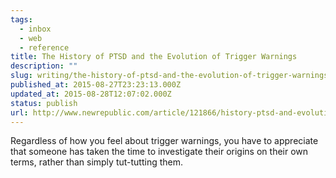 ```yaml
---
tags:
  - inbox
  - web
  - reference
title: The History of PTSD and the Evolution of Trigger Warnings
description: ""
slug: writing/the-history-of-ptsd-and-the-evolution-of-trigger-warnings
published_at: 2015-08-27T23:23:13.000Z
updated_at: 2015-08-28T12:07:02.000Z
status: publish
url: http://www.newrepublic.com/article/121866/history-ptsd-and-evolution-trigger-warnings
---
```

Regardless of how you feel about trigger warnings, you have to appreciate that someone has taken the time to investigate their origins on their own terms, rather than simply tut-tutting them.
